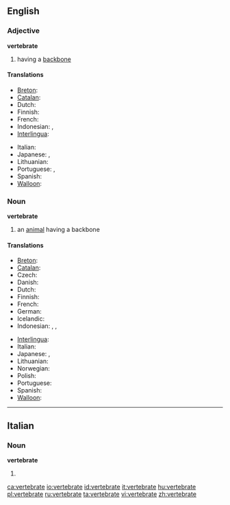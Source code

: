 ==English==

===Adjective===
'''vertebrate'''

# having a [[backbone]]

====Translations====
{{trans-top|having a backbone}}
* [[Breton]]: {{t|br|mellkeinek|xs=Breton}}
* [[Catalan]]: {{t|ca|vertebrat}}
* Dutch: {{t|nl|gewerveld}}
* Finnish: {{t-|fi|selkärankainen}}
* French: {{t|fr|vertébré}}
* Indonesian: {{t|id|bertulang belakang|xs=Indonesian}}, {{t-|id|vertebrata|xs=Indonesian}}
* [[Interlingua]]: {{t-|ia|vertebrate|xs=Interlingua}}
{{trans-mid}}
* Italian: {{t-|it|vertebrato}}
* Japanese: {{t|ja|脊椎|tr=sekitsui|sc=Jpan}}, {{t|ja|せきつい|tr=sekitsui|sc=Jpan}}
* Lithuanian: {{t|lt|stuburinis|m|xs=Lithuanian}}
* Portuguese: {{t|pt|vertebrado|m}}, {{t|pt|vertebrada|f}}
* Spanish: {{t|es|vertebrado}}
* [[Walloon]]: {{t|wa|cronzoxhî|xs=Walloon}}
{{trans-bottom}}

===Noun===
'''vertebrate'''

# an [[animal]] having a backbone

====Translations====
{{trans-top|an animal having a backbone}}
* [[Breton]]: {{t|br|mellkeineg|m|xs=Breton}}
* [[Catalan]]: {{t|ca|vertebrat}}
* Czech: {{t-|cs|obratlovec|m}}
* Danish: {{t|da|hvirveldyr|c}}
* Dutch: {{t-|nl|gewervelde}}
* Finnish: {{t-|fi|selkärankainen}}
* French: {{t|fr|vertébré|m}}
* German: {{t|de|Wirbeltier|n}}
* Icelandic: {{t|is|hryggleysingjar}}
* Indonesian: {{t-|id|vertebrata|xs=Indonesian}}, {{t|id|hewan vertebrata|xs=Indonesian}}, {{t|id|hewan bertulang belakang|xs=Indonesian}}
{{trans-mid}}
* [[Interlingua]]: {{t-|ia|vertebrato|xs=Interlingua}}
* Italian: {{t-|it|vertebrato}}
* Japanese: {{t-|ja|脊椎動物|tr=sekitsui-dōbutsu|sc=Jpan}}, {{t|ja|せきついどうぶつ|tr=sekitsui-dōbutsu|sc=Jpan}}
* Lithuanian: {{t|lt|stuburinis|m|xs=Lithuanian}}
* Norwegian: {{t|nn|virveldyr|xs=Norwegian Nynorsk}}
* Polish: {{t|pl|kręgowiec|m}}
* Portuguese: {{t|pt|vertebrado|m}}
* Spanish: {{t|es|vertebrado}}
* [[Walloon]]: {{t|wa|cronzoxhî|xs=Walloon}}
{{trans-bottom}}

----

==Italian==

===Noun===
'''vertebrate''' {{f}}

# {{plural of|[[vertebrato]]|lang=Italian}}

[[ca:vertebrate]]
[[io:vertebrate]]
[[id:vertebrate]]
[[it:vertebrate]]
[[hu:vertebrate]]
[[pl:vertebrate]]
[[ru:vertebrate]]
[[ta:vertebrate]]
[[vi:vertebrate]]
[[zh:vertebrate]]